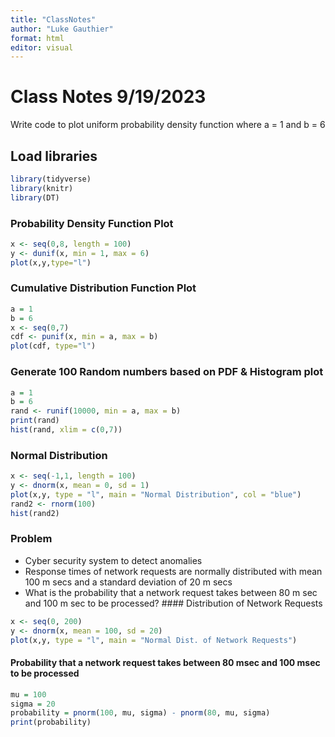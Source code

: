 ---
title: "ClassNotes"
author: "Luke Gauthier"
format: html
editor: visual
---

# Class Notes 9/19/2023

Write code to plot uniform probability density function where a = 1 and b = 6

## Load libraries

```{r, message=FALSE}
library(tidyverse)
library(knitr)
library(DT)
```

### Probability Density Function Plot

```{r}
x <- seq(0,8, length = 100)
y <- dunif(x, min = 1, max = 6)
plot(x,y,type="l")
```

### Cumulative Distribution Function Plot

```{r}
a = 1
b = 6
x <- seq(0,7)
cdf <- punif(x, min = a, max = b)
plot(cdf, type="l")
```

### Generate 100 Random numbers based on PDF & Histogram plot

```{r}
a = 1
b = 6
rand <- runif(10000, min = a, max = b)
print(rand)
hist(rand, xlim = c(0,7))

```
### Normal Distribution
```{r}
x <- seq(-1,1, length = 100)
y <- dnorm(x, mean = 0, sd = 1)
plot(x,y, type = "l", main = "Normal Distribution", col = "blue")
rand2 <- rnorm(100)
hist(rand2)
```
### Problem
- Cyber security system to detect anomalies
- Response times of network requests are normally distributed with mean 100 m secs and a standard deviation of 20 m secs
- What is the probability that a network request takes between 80 m sec and 100 m sec to be processed?
#### Distribution of Network Requests
```{r}
x <- seq(0, 200)
y <- dnorm(x, mean = 100, sd = 20)
plot(x,y, type = "l", main = "Normal Dist. of Network Requests")
```
#### Probability that a network request takes between 80 msec and 100 msec to be processed
```{r} 
mu = 100
sigma = 20
probability = pnorm(100, mu, sigma) - pnorm(80, mu, sigma)
print(probability)
```